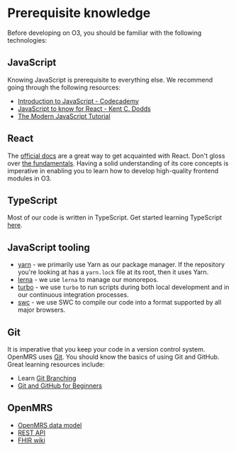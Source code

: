 # Prerequisite knowledge

Before developing on O3, you should be familiar with the following technologies:

## JavaScript

Knowing JavaScript is prerequisite to everything else. We recommend going through the following resources:

- [Introduction to JavaScript - Codecademy](https://www.codecademy.com/learn/introduction-to-javascript)
- [JavaScript to know for React - Kent C. Dodds](https://kentcdodds.com/blog/javascript-to-know-for-react)
- [The Modern JavaScript Tutorial](https://javascript.info/)

## React

The [official docs](https://react.dev/) are a great way to get acquainted with React. Don't gloss over [the fundamentals](https://react.dev/learn/thinking-in-react). Having a solid understanding of its core concepts is imperative in enabling you to learn how to develop high-quality frontend modules in O3.

## TypeScript

Most of our code is written in TypeScript. Get started learning TypeScript [here](https://www.typescriptlang.org/docs/handbook/typescript-in-5-minutes.html).

## JavaScript tooling

- [yarn](https://yarnpkg.com/) - we primarily use Yarn as our package manager. If the repository you're looking at has a `yarn.lock` file at its root, then it uses Yarn.
- [lerna](https://lerna.js.org/) - we use `lerna` to manage our monorepos.
- [turbo](https://turbo.build/repo) - we use `turbo` to run scripts during both local development and in our continuous integration processes.
- [swc](https://swc.rs/) - we use SWC to compile our code into a format supported by all major browsers.

## Git

It is imperative that you keep your code in a version control system. OpenMRS uses [Git](https://git-scm.com/). You should know the basics of using Git and GitHub. Great learning resources include:

- Learn [Git Branching](https://learngitbranching.js.org/)
- [Git and GitHub for Beginners](https://www.youtube.com/watch?v=RGOj5yH7evk)

## OpenMRS

- [OpenMRS data model](http://devmanual.openmrs.org/en/Technology/dataModel.html)
- [REST API](https://rest.openmrs.org/)
- [FHIR wiki](https://wiki.openmrs.org/display/projects/FHIR+101%3A+OpenMRS+Strategy%2C+Tools%2C+FHIR+API%2C+and+Help)
